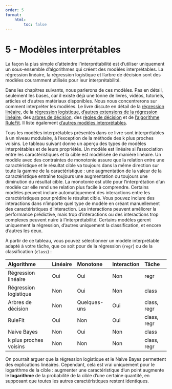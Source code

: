 ```yaml
---
order: 5
format:
    html:
        toc: false
---
```


# 5 - Modèles interprétables

La façon la plus simple d'atteindre l'interprétabilité est d'utiliser uniquement un sous-ensemble d'algorithmes qui créent des modèles interprétables. La régression linéaire, la régression logistique et l'arbre de décision sont des modèles couramment utilisés pour leur interprétabilité.

Dans les chapitres suivants, nous parlerons de ces modèles. Pas en détail, seulement les bases, car il existe déjà une tonne de livres, vidéos, tutoriels, articles et d'autres matériaux disponibles. Nous nous concentrerons sur comment interpréter les modèles. Le livre discute en détail de la [régression linéaire](./05.1-linear-regression.qmd), de la [régression logistique](./05.2-logistic-regression.qmd), [d'autres extensions de la régression linéaire](./05.3-glm-gam-more.qmd), des [arbres de décision](./05.4-decision-tree.qmd), des [règles de décision](./05.5-decision-rules.qmd) et de [l'algorithme RuleFit](./05.6-rulefit.qmd). Il liste également [d'autres modèles interprétables](./05.7-other-interpretable-models.qmd).

Tous les modèles interprétables présentés dans ce livre sont interprétables à un niveau modulaire, à l'exception de la méthode des k plus proches voisins. Le tableau suivant donne un aperçu des types de modèles interprétables et de leurs propriétés. Un modèle est linéaire si l'association entre les caractéristiques et la cible est modélisée de manière linéaire. Un modèle avec des contraintes de monotonie assure que la relation entre une caractéristique et le résultat cible va toujours dans la même direction sur toute la gamme de la caractéristique : une augmentation de la valeur de la caractéristique entraîne toujours une augmentation ou toujours une diminution du résultat cible. La monotonie est utile pour l'interprétation d'un modèle car elle rend une relation plus facile à comprendre. Certains modèles peuvent inclure automatiquement des interactions entre les caractéristiques pour prédire le résultat cible. Vous pouvez inclure des interactions dans n'importe quel type de modèle en créant manuellement des caractéristiques d'interaction. Les interactions peuvent améliorer la performance prédictive, mais trop d'interactions ou des interactions trop complexes peuvent nuire à l'interprétabilité. Certains modèles gèrent uniquement la régression, d'autres uniquement la classification, et encore d'autres les deux.

À partir de ce tableau, vous pouvez sélectionner un modèle interprétable adapté à votre tâche, que ce soit pour de la régression (`regr`) ou de la classification (`class`) :

| Algorithme | Linéaire | Monotone | Interaction | Tâche |
|:--------------|:-------|:--------|:-----------|:--------|
| Régression linéaire | Oui | Oui | Non | regr |
| Régression logistique | Non | Oui | Non | class |
| Arbres de décision | Non | Quelques-uns | Oui | class, regr |
| RuleFit | Oui | Non | Oui | class, regr |
| Naive Bayes | Non | Oui | Non | class |
| k plus proches voisins | Non | Non | Non | class, regr |

On pourrait arguer que la régression logistique et le Naive Bayes permettent des explications linéaires. Cependant, cela est vrai uniquement pour le logarithme de la cible : augmenter une caractéristique d'un point augmente le **logarithme** de la probabilité de la cible d'une certaine quantité, en supposant que toutes les autres caractéristiques restent identiques.
